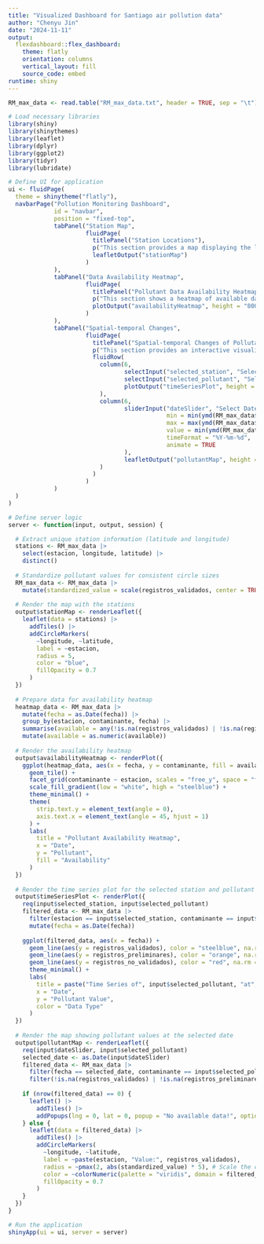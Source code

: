 ```yaml
---
title: "Visualized Dashboard for Santiago air pollution data"
author: "Chenyu Jin"
date: "2024-11-11"
output: 
  flexdashboard::flex_dashboard:
    theme: flatly
    orientation: columns
    vertical_layout: fill
    source_code: embed
runtime: shiny
---
```


```r
RM_max_data <- read.table("RM_max_data.txt", header = TRUE, sep = "\t")
```

```r
# Load necessary libraries
library(shiny)
library(shinythemes)
library(leaflet)
library(dplyr)
library(ggplot2)
library(tidyr)
library(lubridate)

# Define UI for application
ui <- fluidPage(
  theme = shinytheme("flatly"),
  navbarPage("Pollution Monitoring Dashboard",
             id = "navbar",
             position = "fixed-top",
             tabPanel("Station Map",
                      fluidPage(
                        titlePanel("Station Locations"),
                        p("This section provides a map displaying the locations of the 13 monitoring stations in the RM_max_data dataset."),
                        leafletOutput("stationMap")
                      )
             ),
             tabPanel("Data Availability Heatmap",
                      fluidPage(
                        titlePanel("Pollutant Data Availability Heatmap"),
                        p("This section shows a heatmap of available data for each pollutant across stations over time, allowing users to easily see when data is available for each pollutant at each station."),
                        plotOutput("availabilityHeatmap", height = "800px", width = "1000px")
                      )
             ),
             tabPanel("Spatial-temporal Changes",
                      fluidPage(
                        titlePanel("Spatial-temporal Changes of Pollutants"),
                        p("This section provides an interactive visualization of the spatial-temporal changes of pollutants at selected stations."),
                        fluidRow(
                          column(6,
                                 selectInput("selected_station", "Select Station:", choices = unique(RM_max_data$estacion)),
                                 selectInput("selected_pollutant", "Select Pollutant:", choices = unique(RM_max_data$contaminante)),
                                 plotOutput("timeSeriesPlot", height = "400px", width = "600px")
                          ),
                          column(6,
                                 sliderInput("dateSlider", "Select Date:", 
                                             min = min(ymd(RM_max_data$fecha)), 
                                             max = max(ymd(RM_max_data$fecha)), 
                                             value = min(ymd(RM_max_data$fecha)), 
                                             timeFormat = "%Y-%m-%d",
                                             animate = TRUE
                                 ),
                                 leafletOutput("pollutantMap", height = "400px", width = "600px")
                          )
                        )
                      )
             )
  )
)

# Define server logic
server <- function(input, output, session) {

  # Extract unique station information (latitude and longitude)
  stations <- RM_max_data |>
    select(estacion, longitude, latitude) |>
    distinct()
  
  # Standardize pollutant values for consistent circle sizes
  RM_max_data <- RM_max_data |>
    mutate(standardized_value = scale(registros_validados, center = TRUE, scale = TRUE))
  
  # Render the map with the stations
  output$stationMap <- renderLeaflet({
    leaflet(data = stations) |>
      addTiles() |>
      addCircleMarkers(
        ~longitude, ~latitude,
        label = ~estacion,
        radius = 5,
        color = "blue",
        fillOpacity = 0.7
      )
  })
  
  # Prepare data for availability heatmap
  heatmap_data <- RM_max_data |>
    mutate(fecha = as.Date(fecha)) |>
    group_by(estacion, contaminante, fecha) |>
    summarise(available = any(!is.na(registros_validados) | !is.na(registros_preliminares) | !is.na(registros_no_validados)), .groups = 'drop') |>
    mutate(available = as.numeric(available))
  
  # Render the availability heatmap
  output$availabilityHeatmap <- renderPlot({
    ggplot(heatmap_data, aes(x = fecha, y = contaminante, fill = available)) +
      geom_tile() +
      facet_grid(contaminante ~ estacion, scales = "free_y", space = "free_y") +
      scale_fill_gradient(low = "white", high = "steelblue") +
      theme_minimal() +
      theme(
        strip.text.y = element_text(angle = 0),
        axis.text.x = element_text(angle = 45, hjust = 1)
      ) +
      labs(
        title = "Pollutant Availability Heatmap",
        x = "Date",
        y = "Pollutant",
        fill = "Availability"
      )
  })
  
  # Render the time series plot for the selected station and pollutant
  output$timeSeriesPlot <- renderPlot({
    req(input$selected_station, input$selected_pollutant)
    filtered_data <- RM_max_data |>
      filter(estacion == input$selected_station, contaminante == input$selected_pollutant) |>
      mutate(fecha = as.Date(fecha))
    
    ggplot(filtered_data, aes(x = fecha)) +
      geom_line(aes(y = registros_validados), color = "steelblue", na.rm = TRUE) +
      geom_line(aes(y = registros_preliminares), color = "orange", na.rm = TRUE) +
      geom_line(aes(y = registros_no_validados), color = "red", na.rm = TRUE) +
      theme_minimal() +
      labs(
        title = paste("Time Series of", input$selected_pollutant, "at", input$selected_station),
        x = "Date",
        y = "Pollutant Value",
        color = "Data Type"
      )
  })
  
  # Render the map showing pollutant values at the selected date
  output$pollutantMap <- renderLeaflet({
    req(input$dateSlider, input$selected_pollutant)
    selected_date <- as.Date(input$dateSlider)
    filtered_data <- RM_max_data |>
      filter(fecha == selected_date, contaminante == input$selected_pollutant) |>
      filter(!is.na(registros_validados) | !is.na(registros_preliminares) | !is.na(registros_no_validados))
    
    if (nrow(filtered_data) == 0) {
      leaflet() |>
        addTiles() |>
        addPopups(lng = 0, lat = 0, popup = "No available data!", options = popupOptions(closeButton = FALSE))
    } else {
      leaflet(data = filtered_data) |>
        addTiles() |>
        addCircleMarkers(
          ~longitude, ~latitude,
          label = ~paste(estacion, "Value:", registros_validados),
          radius = ~pmax(2, abs(standardized_value) * 5), # Scale the circle size based on standardized pollutant value
          color = ~colorNumeric(palette = "viridis", domain = filtered_data$registros_validados)(registros_validados),
          fillOpacity = 0.7
        )
    }
  })
}
```

```r
# Run the application 
shinyApp(ui = ui, server = server)
```


